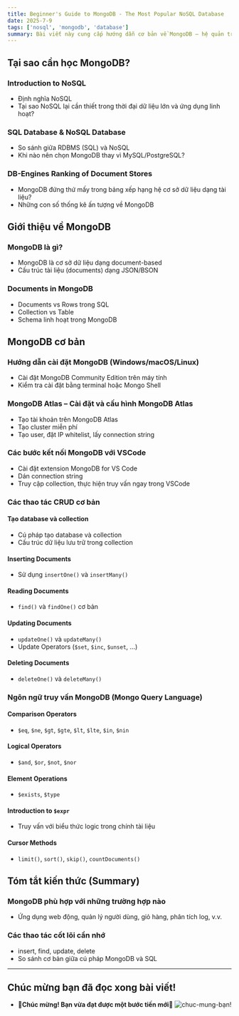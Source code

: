 ```yaml
---
title: Beginner's Guide to MongoDB - The Most Popular NoSQL Database
date: 2025-7-9
tags: ['nosql', 'mongodb', 'database']
summary: Bài viết này cung cấp hướng dẫn cơ bản về MongoDB – hệ quản trị cơ sở dữ liệu NoSQL được ưa chuộng, bao gồm cách cài đặt MongoDB trên máy tính, kiểm tra hoạt động, và giới thiệu một số lệnh cơ bản để bắt đầu làm việc với cơ sở dữ liệu NoSQL. Bài viết phù hợp cho người mới làm quen với MongoDB.
---
```


## Tại sao cần học MongoDB?

### Introduction to NoSQL
- Định nghĩa NoSQL
- Tại sao NoSQL lại cần thiết trong thời đại dữ liệu lớn và ứng dụng linh hoạt?

### SQL Database & NoSQL Database
- So sánh giữa RDBMS (SQL) và NoSQL
- Khi nào nên chọn MongoDB thay vì MySQL/PostgreSQL?

### DB-Engines Ranking of Document Stores
- MongoDB đứng thứ mấy trong bảng xếp hạng hệ cơ sở dữ liệu dạng tài liệu?
- Những con số thống kê ấn tượng về MongoDB

## Giới thiệu về MongoDB

### MongoDB là gì?
- MongoDB là cơ sở dữ liệu dạng document-based
- Cấu trúc tài liệu (documents) dạng JSON/BSON

### Documents in MongoDB
- Documents vs Rows trong SQL
- Collection vs Table
- Schema linh hoạt trong MongoDB

## MongoDB cơ bản

### Hướng dẫn cài đặt MongoDB (Windows/macOS/Linux)
- Cài đặt MongoDB Community Edition trên máy tính
- Kiểm tra cài đặt bằng terminal hoặc Mongo Shell

### MongoDB Atlas – Cài đặt và cấu hình MongoDB Atlas
- Tạo tài khoản trên MongoDB Atlas
- Tạo cluster miễn phí
- Tạo user, đặt IP whitelist, lấy connection string

### Các bước kết nối MongoDB với VSCode
- Cài đặt extension MongoDB for VS Code
- Dán connection string
- Truy cập collection, thực hiện truy vấn ngay trong VSCode

### Các thao tác CRUD cơ bản

#### Tạo database và collection
- Cú pháp tạo database và collection
- Cấu trúc dữ liệu lưu trữ trong collection

#### Inserting Documents
- Sử dụng `insertOne()` và `insertMany()`

#### Reading Documents
- `find()` và `findOne()` cơ bản

#### Updating Documents
- `updateOne()` và `updateMany()`
- Update Operators (`$set`, `$inc`, `$unset`, ...)

#### Deleting Documents
- `deleteOne()` và `deleteMany()`

### Ngôn ngữ truy vấn MongoDB (Mongo Query Language)

#### Comparison Operators
- `$eq`, `$ne`, `$gt`, `$gte`, `$lt`, `$lte`, `$in`, `$nin`

#### Logical Operators
- `$and`, `$or`, `$not`, `$nor`

#### Element Operations
- `$exists`, `$type`

#### Introduction to `$expr`
- Truy vấn với biểu thức logic trong chính tài liệu

#### Cursor Methods
- `limit()`, `sort()`, `skip()`, `countDocuments()`

## Tóm tắt kiến thức (Summary)

### MongoDB phù hợp với những trường hợp nào
- Ứng dụng web động, quản lý người dùng, giỏ hàng, phân tích log, v.v.

### Các thao tác cốt lõi cần nhớ
- insert, find, update, delete
- So sánh cơ bản giữa cú pháp MongoDB và SQL

---
## Chúc mừng bạn đã đọc xong bài viết!
- **🎊Chúc mừng! Bạn vừa đạt được một bước tiến mới🎉**
![chuc-mung-bạn!](/static/images/blogs/anya-chan-chuc-mung.gif)

